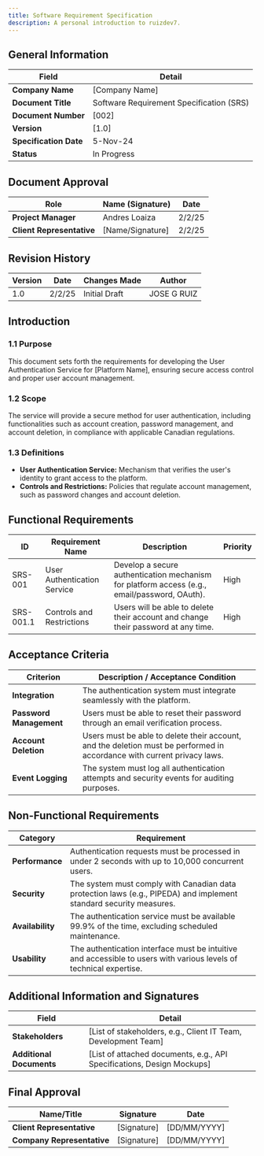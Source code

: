 ```yaml
---
title: Software Requirement Specification
description: A personal introduction to ruizdev7.
---
```


## General Information

| Field              | Detail                          |
|-------------------|--------------------------------|
| **Company Name**  | [Company Name]                |
| **Document Title** | Software Requirement Specification (SRS) |
| **Document Number** | [002]                          |
| **Version**       | [1.0]                           |
| **Specification Date** | 5-Nov-24                   |
| **Status**        | In Progress                    |

## Document Approval

| Role               | Name (Signature) | Date     |
|--------------------|-----------------|---------|
| **Project Manager** | Andres Loaiza   | 2/2/25  |
| **Client Representative** | [Name/Signature] | 2/2/25  |

## Revision History

| Version | Date   | Changes Made  | Author         |
|---------|--------|--------------|---------------|
| 1.0     | 2/2/25 | Initial Draft | JOSE G RUIZ  |

## Introduction

### 1.1 Purpose
This document sets forth the requirements for developing the User Authentication Service for [Platform Name], ensuring secure access control and proper user account management.

### 1.2 Scope
The service will provide a secure method for user authentication, including functionalities such as account creation, password management, and account deletion, in compliance with applicable Canadian regulations.

### 1.3 Definitions
- **User Authentication Service:** Mechanism that verifies the user's identity to grant access to the platform.
- **Controls and Restrictions:** Policies that regulate account management, such as password changes and account deletion.

## Functional Requirements

| ID        | Requirement Name            | Description                                           | Priority |
|-----------|-----------------------------|-------------------------------------------------------|----------|
| SRS-001   | User Authentication Service | Develop a secure authentication mechanism for platform access (e.g., email/password, OAuth). | High     |
| SRS-001.1 | Controls and Restrictions   | Users will be able to delete their account and change their password at any time. | High     |

## Acceptance Criteria

| Criterion           | Description / Acceptance Condition |
|---------------------|----------------------------------|
| **Integration**     | The authentication system must integrate seamlessly with the platform. |
| **Password Management** | Users must be able to reset their password through an email verification process. |
| **Account Deletion** | Users must be able to delete their account, and the deletion must be performed in accordance with current privacy laws. |
| **Event Logging**   | The system must log all authentication attempts and security events for auditing purposes. |

## Non-Functional Requirements

| Category     | Requirement |
|-------------|-------------|
| **Performance** | Authentication requests must be processed in under 2 seconds with up to 10,000 concurrent users. |
| **Security**    | The system must comply with Canadian data protection laws (e.g., PIPEDA) and implement standard security measures. |
| **Availability** | The authentication service must be available 99.9% of the time, excluding scheduled maintenance. |
| **Usability**   | The authentication interface must be intuitive and accessible to users with various levels of technical expertise. |

## Additional Information and Signatures

| Field        | Detail |
|-------------|--------|
| **Stakeholders** | [List of stakeholders, e.g., Client IT Team, Development Team] |
| **Additional Documents** | [List of attached documents, e.g., API Specifications, Design Mockups] |

## Final Approval

| Name/Title            | Signature     | Date       |
|----------------------|--------------|-----------|
| **Client Representative** | [Signature]  | [DD/MM/YYYY] |
| **Company Representative** | [Signature]  | [DD/MM/YYYY] |